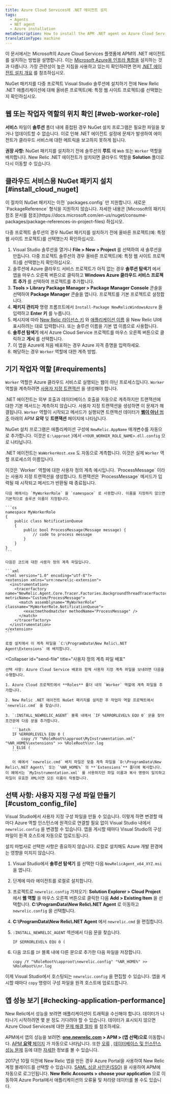 ```yaml
---
title: Azure Cloud Services에 .NET 에이전트 설치
tags:
  - Agents
  - NET agent
  - Azure installation
metaDescription: How to install the APM .NET agent on Azure Cloud Services.
translationType: machine
---
```


이 문서에서는 Microsoft의 Azure Cloud Services 플랫폼에 APM의 .NET 에이전트를 설치하는 방법을 설명합니다. 이는 [Microsoft Azure용 인프라 통합을](/docs/integrations/microsoft-azure-integrations/getting-started/introduction-azure-monitoring-integrations) 설치하는 것과 다릅니다. 가장 관련성이 높은 지침을 사용하고 있는지 확인하려면 먼저 [.NET 에이전트 설치 개요](/docs/agents/net-agent/installation/install-enable-new-relic-net-agent) 를 참조하십시오.

<Callout variant="important">
  NuGet 패키지를 다중 프로젝트 Visual Studio 솔루션에 설치하기 전에 New Relic .NET 애플리케이션에 대해 올바른 프로젝트(예: 특정 웹 사이트 프로젝트)를 선택했는지 확인하십시오.
</Callout>

## 웹 또는 작업자 역할의 위치 확인 [#web-worker-role]

**서비스** 파일이 **솔루션** 폴더 내에 중첩된 경우 NuGet 설치 프로그램은 필요한 파일을 찾거나 업데이트할 수 없습니다. 이로 인해 .NET 에이전트 설정에 문제가 발생하여 에이전트가 클라우드 서비스에 대한 메트릭을 보고하지 못하게 됩니다.

**권장 사항:** NuGet 패키지를 설치하기 전에 솔루션의 **루트** 에 `Web` 또는 `Worker` 역할을 배치합니다. New Relic .NET 에이전트가 설치되면 클라우드 역할을 **Solution** 폴더로 다시 이동할 수 있습니다.

## 클라우드 서비스용 NuGet 패키지 설치 [#install_cloud_nuget]

<Callout variant="important">
  이 절차의 NuGet 패키지는 이전 `packages.config` 만 지원합니다. 새로운 `PackageReference` 형식을 지원하지 않습니다. 자세한 내용은 [Microsoft의 패키지 참조 문서를 참조](https://docs.microsoft.com/en-us/nuget/consume-packages/package-references-in-project-files) 하십시오.
</Callout>

다중 프로젝트 솔루션의 경우 NuGet 패키지를 설치하기 전에 올바른 프로젝트(예: 특정 웹 사이트 프로젝트)를 선택했는지 확인하십시오.

1. Visual Studio 솔루션을 열거나 **File > New > Project** 를 선택하여 새 솔루션을 만듭니다. 다중 프로젝트 솔루션의 경우 올바른 프로젝트(예: 특정 웹 사이트 프로젝트)를 선택했는지 확인하십시오.
2. 솔루션에 Azure 클라우드 서비스 프로젝트가 아직 없는 경우 **솔루션 탐색기** 에서 앱을 마우스 오른쪽 버튼으로 클릭하고 **Windows Azure 클라우드 서비스 프로젝트 추가** 를 선택하여 프로젝트를 추가합니다.
3. **Tools > Library Package Manager > Package Manager Console** 콘솔을 선택하여 **Package Manager** 콘솔을 엽니다. 프로젝트를 기본 프로젝트로 설정합니다.
4. **패키지 관리자** 명령 프롬프트에서 `Install-Package NewRelicWindowsAzure` 을 입력하고 **Enter 키** 를 누릅니다.
5. 메시지에 따라 [New Relic 라이선스 키](/docs/apis/intro-apis/new-relic-api-keys/#ingest-license-key) 와 [애플리케이션 이름](/docs/agents/net-agent/installation-configuration/name-your-net-application) 을 New Relic UI에 표시하려는 대로 입력합니다. 또는 솔루션 이름을 기본 앱 이름으로 사용합니다.
6. **솔루션 탐색기** 에서 Azure Cloud Service 프로젝트를 마우스 오른쪽 버튼으로 클릭하고 **게시** 를 선택합니다.
7. 이 앱을 Azure에 처음 배포하는 경우 Azure 자격 증명을 입력하세요.
8. 해당하는 경우 `Worker` 역할에 대한 계측 방법.

## 기기 작업자 역할 [#requirements]

`Worker` 역할은 Azure 클라우드 서비스로 실행되는 웹이 아닌 프로세스입니다. `Worker` 역할을 계측하려면 [사용자 지정 트랜잭션](/docs/agents/net-agent/instrumentation/net-custom-transactions) 을 생성해야 합니다.

.NET 에이전트는 외부 호출과 데이터베이스 호출을 자동으로 계측하지만 트랜잭션에 대한 기본 메서드는 계측하지 않습니다. 사용자 지정 트랜잭션을 생성하면 이 문제가 해결됩니다. `Worker` 역할이 시작되고 메서드가 실행되면 트랜잭션 데이터가 [**웹이 아닌** 범주](/docs/apm/transactions/intro-transactions/monitor-background-processes-other-non-web-transactions) 아래의 APM **요약** 및 **트랜잭션** 페이지에 나타납니다.

NuGet 설치 프로그램은 애플리케이션 구성에 `NewRelic.AppName` 매개변수를 자동으로 추가합니다. 이것은 `E:\approot` }에서 `<YOUR_WORKER_ROLE_NAME>.dll.config` 으로 나타납니다.

.NET 에이전트는 `WaWorkerHost.exe` 도 자동으로 계측합니다. 이것은 실제 `Worker` 역할 프로세스의 이름입니다.

<CollapserGroup>
  <Collapser
    id="custom-transactions"
    title="작업자 역할에 대한 사용자 정의 계측 예"
  >
    이것은 `Worker` 역할에 대한 사용자 정의 계측 예시입니다. `ProcessMessage` 이라는 사용자 지정 트랜잭션을 생성합니다. 트랜잭션은 `ProcessMessage` 메서드가 입력될 때 시작되고 메서드가 반환될 때 종료됩니다.

    다음 예에서는 `MyWorkerRole` 을 `namespace` 로 사용합니다. 이름을 지정하지 않으면 기본적으로 솔루션 이름이 지정됩니다.

    ```cs
    namespace MyWorkerRole
    {
        public class NotificationQueue
        {
            public bool ProcessMessage(Message message) {
                // code to process message
            }
        }
    }
    ```

    다음은 코드에 대한 사용자 정의 계측 파일입니다.

    ```xml
    <?xml version="1.0" encoding="utf-8"?>
    <extension xmlns="urn:newrelic-extension">
      <instrumentation>
        <tracerfactory name="NewRelic.Agent.Core.Tracer.Factories.BackgroundThreadTracerFactory" metricName="Custom/ProcessMessage">
          <match assemblyname="MyWorkerRole" classname="MyWorkerRole.NotificationQueue">
            <exactmethodmatcher methodName="ProcessMessage" />
          </match>
        </tracerfactory>
      </instrumentation>
    </extension>
    ```

    로컬 설치에서 이 계측 파일을 `C:\ProgramData\New Relic\.NET Agent\Extensions` 에 배치합니다.
  </Collapser>

  <Collapser
    id="send-file"
    title="사용자 정의 계측 파일 배포"
  >
    선택 사항: Azure Cloud Service 배포와 함께 사용자 지정 계측 파일을 보내려면 다음을 수행합니다.

    1. Azure Cloud 프로젝트에서 **Roles** 폴더 내의 `Worker` 역할에 계측 파일을 추가합니다.

    2. New Relic .NET 에이전트 NuGet 패키지를 설치한 후 작업자 역할 프로젝트에서 `newrelic.cmd` 을 찾습니다.

    3. `:INSTALL_NEWRELIC_AGENT` 블록 내에서 `IF %ERRORLEVEL% EQU 0` 문을 찾아 조건문에 다음 문을 추가합니다.

       ```batch
       IF %ERRORLEVEL% EQU 0 (
           copy /Y "%RoleRoot%\approot\MyInstrumentation.xml" "%NR_HOME%\extensions" >> %RoleRoot%\nr.log
       ) ELSE (
       ```

       이 예에서 `newrelic.cmd` 배치 파일은 맞춤 계측 파일을 `D:\ProgramData\New Relic\.NET Agent\` 또는 `%NR_HOME%` 의 **`Extensions`** 폴더에 복사합니다. 이 예에서는 `MyInstrumentation.xml` 를 사용하지만 파일 이름과 복사 명령이 일치하고 파일이 유효한 XML이면 모든 이름이 작동합니다.
  </Collapser>
</CollapserGroup>

## 선택 사항: 사용자 지정 구성 파일 만들기 [#custom_config_file]

Visual Studio에서 사용자 지정 구성 파일을 만들 수 있습니다. 이렇게 하면 변경할 때마다 Azure 역할 인스턴스에 원격으로 연결할 필요 없이 Visual Studio 내에서 `newrelic.config` 을 변경할 수 있습니다. 앱을 게시할 때마다 Visual Studio의 구성 파일이 원격 호스트에 자동으로 업로드됩니다.

설치 마법사로 선택한 사항은 중요하지 않습니다. 로컬로 설치해도 Azure 개발 환경에는 영향을 미치지 않습니다.

1. Visual Studio에서 **솔루션 탐색기** 를 선택한 다음 `NewRelicAgent_x64_XYZ.msi` 을 엽니다.

2. 단계에 따라 에이전트를 로컬로 설치합니다.

3. 프로젝트로 `newrelic.config` 가져오기: **Solution Explorer > Cloud Project** 에서 **웹 역할** 을 마우스 오른쪽 버튼으로 클릭한 다음 **Add > Existing Item** 을 선택합니다. **C:\\ProgramData\\New Relic\\.NET Agent** 로 이동하고 `newrelic.config` 을 선택합니다.

4. **C:\\ProgramData\\New Relic\\.NET Agent** 에서 `newrelic.cmd` 을 편집합니다.

5. `:INSTALL_NEWRELIC_AGENT` 섹션에서 다음 문을 찾습니다.

   ```batch
   IF $ERRORLEVEL% EQU 0 (
   ```

6. 다음 코드를 `IF` 블록 내에 다른 문으로 추가한 다음 파일을 저장합니다.

   ```batch
   copy /Y "%RoleRoot%\approot\newrelic.config" "%NR_HOME%" >> %RoleRoot%\nr.log
   ```

이제 Visual Studio에서 호스팅되는 `newrelic.config` 을 편집할 수 있습니다. 앱을 게시할 때마다 `copy` 명령이 구성 파일을 원격 호스트에 업로드합니다.

## 앱 성능 보기 [#checking-application-performance]

New Relic에서 성능을 보려면 애플리케이션이 트래픽을 수신해야 합니다. 데이터가 나타나기 시작하려면 몇 분 정도 기다려야 할 수 있습니다. 데이터가 표시되지 않으면 Azure Cloud Services에 대한 [문제 해결 절차](/docs/agents/net-agent/azure-troubleshooting/azure-cloud-services-no-data-appears) 를 참조하세요.

APM에서 앱의 성능을 보려면: **[one.newrelic.com](https://one.newrelic.com) > APM > (앱 선택)으로** 이동합니다. [APM **요약** 페이지](/docs/apm/applications-menu/monitoring/apm-overview-page) 가 자동으로 나타납니다. 또한 [오류](/docs/apm/applications-menu/error-analytics/introduction-error-analytics) , [데이터베이스 및 인스턴스 성능 문제](/docs/apm/applications-menu/features/analyze-database-instance-level-performance-issues) 등에 대한 [자세한](/docs/apm/new-relic-apm/getting-started/introduction-new-relic-apm) 정보를 볼 수 있습니다.

2017년 10월 이전에 New Relic 앱을 만든 경우 Azure Portal을 사용하여 New Relic 계정 블레이드를 선택할 수 있습니다. [SAML 싱글 사인온(SSO)](/docs/accounts-partnerships/accounts/saml-single-sign/new-relic-partners-saml-sso) 을 사용하여 APM에 자동으로 로그인됩니다. **New Relic Accounts > choose your application** 으로 이동하여 Azure Portal에서 애플리케이션의 오류율 및 처리량 데이터를 볼 수도 있습니다.